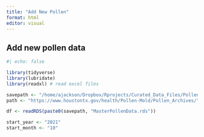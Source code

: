 ```yaml
---
title: "Add New Pollen"
format: html
editor: visual
---
```


## Add new pollen data

```r
#| echo: false

library(tidyverse)
library(lubridate)
library(readxl) # read excel files

savepath <- "/home/ajackson/Dropbox/Rprojects/Curated_Data_Files/PollenAndMold/"
path <- "https://www.houstontx.gov/health/Pollen-Mold/Pollen_Archives/"

df <- readRDS(paste0(savepath, "MasterPollenData.rds"))

start_year <- "2021"
start_month <- "10"

```